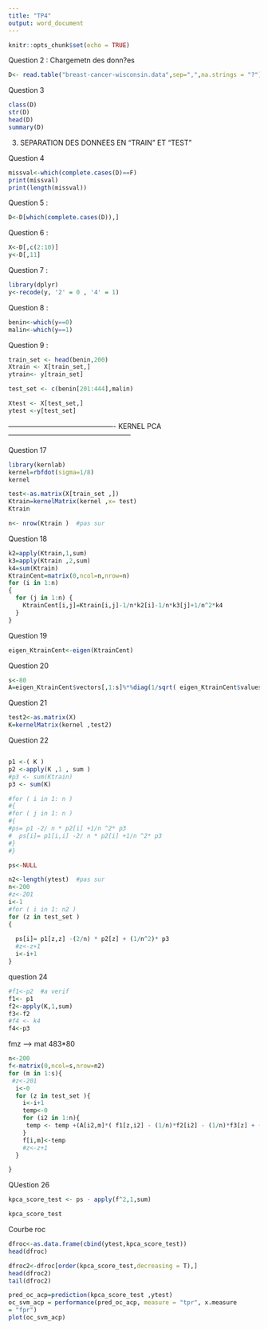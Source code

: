 ```yaml
---
title: "TP4"
output: word_document
---
```


```r
knitr::opts_chunk$set(echo = TRUE)
```

Question 2 : Chargemetn des donn?es
```r
D<- read.table("breast-cancer-wisconsin.data",sep=",",na.strings = "?")
```


Question 3

```r
class(D) 
str(D) 
head(D) 
summary(D)
```


3. SEPARATION DES DONNEES EN "TRAIN"  ET "TEST"

Question 4
```r
missval<-which(complete.cases(D)==F)
print(missval)
print(length(missval))
```


Question 5 : 

```r
D<-D[which(complete.cases(D)),]
```


Question 6 : 

```r
X<-D[,c(2:10)]
y<-D[,11]
```


Question 7 : 
```r
library(dplyr)
y<-recode(y, '2' = 0 , '4' = 1)
```


Question 8 : 
```r
benin<-which(y==0)
malin<-which(y==1)
```


Question 9 :
```r

train_set <- head(benin,200)
Xtrain <- X[train_set,]
ytrain<- y[train_set]

test_set <- c(benin[201:444],malin)

Xtest <- X[test_set,]
ytest <-y[test_set]

```



---------------------------------------------- KERNEL PCA -----------------------------------------------------

Question 17 

```r

library(kernlab)
kernel=rbfdot(sigma=1/8) 
kernel

```

```r
test<-as.matrix(X[train_set ,])
Ktrain=kernelMatrix(kernel ,x= test)
Ktrain
```

```r
n<- nrow(Ktrain )  #pas sur
```


Question 18 
```r

k2=apply(Ktrain,1,sum) 
k3=apply(Ktrain ,2,sum) 
k4=sum(Ktrain) 
KtrainCent=matrix(0,ncol=n,nrow=n) 
for (i in 1:n)
{
  for (j in 1:n) {
    KtrainCent[i,j]=Ktrain[i,j]-1/n*k2[i]-1/n*k3[j]+1/n^2*k4 
  }
}
```




Question 19 
```r
eigen_KtrainCent<-eigen(KtrainCent)
```




Question 20
```r
s<-80
A=eigen_KtrainCent$vectors[,1:s]%*%diag(1/sqrt( eigen_KtrainCent$values[1:s]))
```




Question 21
```r
test2<-as.matrix(X)
K=kernelMatrix(kernel ,test2)
```

Question 22
```r

```

```r
p1 <-( K )
p2 <-apply(K ,1 , sum )
#p3 <- sum(Ktrain)
p3 <- sum(K)
```


```r

#for ( i in 1: n )
#{
#for ( j in 1: n )
#{
#ps= p1 -2/ n * p2[i] +1/n ^2* p3
#  ps[i]= p1[i,i] -2/ n * p2[i] +1/n ^2* p3
#}
#}
```

```r
ps<-NULL
```


```r

n2<-length(ytest)  #pas sur
n<-200
#z<-201
i<-1
#for ( i in 1: n2 )
for (z in test_set )
{
  
  ps[i]= p1[z,z] -(2/n) * p2[z] + (1/n^2)* p3
  #z<-z+1
  i<-i+1
}
```




question 24
```r
#f1<-p2  #a verif 
f1<- p1
f2<-apply(K,1,sum) 
f3<-f2
#f4 <- k4
f4<-p3
```

fmz --> mat 483*80 

```r
n<-200
f<-matrix(0,ncol=s,nrow=n2)
for (m in 1:s){
 #z<-201
  i<-0
  for (z in test_set ){
    i<-i+1
    temp<-0
    for (i2 in 1:n){
     temp <- temp +(A[i2,m]*( f1[z,i2] - (1/n)*f2[i2] - (1/n)*f3[z] + (1/n^2)*f4))
    }
    f[i,m]<-temp
    #z<-z+1
  }

}

```


QUestion 26 

```r
kpca_score_test <- ps - apply(f^2,1,sum)
```



```r
kpca_score_test
```

Courbe roc 

```r
dfroc<-as.data.frame(cbind(ytest,kpca_score_test))
head(dfroc)
```

```r
dfroc2<-dfroc[order(kpca_score_test,decreasing = T),]
head(dfroc2)
tail(dfroc2)
```

```r
pred_oc_acp=prediction(kpca_score_test ,ytest)
oc_svm_acp = performance(pred_oc_acp, measure = "tpr", x.measure
= "fpr")
plot(oc_svm_acp)

```


